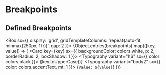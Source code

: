 
<Meta title="Brand/Breakpoints" />

# Breakpoints


## Defined Breakpoints

<Box sx={{ display: 'grid', gridTemplateColumns: 'repeat(auto-fit, minmax(250px, 1fr))', gap: 2 }}>
  {Object.entries(breakpoints).map(([key, value]) => (
    <Card key={key} sx={{ backgroundColor: colors.white, p: 2, borderRadius: 2, boxShadow: 1 }}>
      <CardContent>
        <Typography variant="h6" sx={{ color: colors.black }}>
          {key.toUpperCase()}
        </Typography>
        <Typography variant="body2" sx={{ color: colors.accentText, mt: 1 }}>
          {`Value: ${value}`}
        </Typography>
      </CardContent>
    </Card>
  ))}
</Box>
